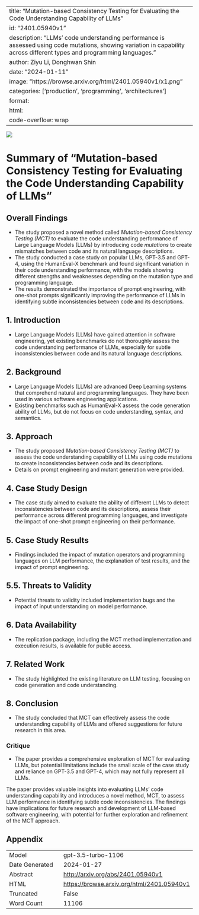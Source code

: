 
---
title: "Mutation-based Consistency Testing for Evaluating the Code Understanding Capability of LLMs"
id: "2401.05940v1"
description: "LLMs' code understanding performance is assessed using code mutations, showing variation in capability across different types and programming languages."
author: Ziyu Li, Donghwan Shin
date: "2024-01-11"
image: "https://browse.arxiv.org/html/2401.05940v1/x1.png"
categories: ['production', 'programming', 'architectures']
format:
  html:
    code-overflow: wrap
---

![](https://browse.arxiv.org/html/2401.05940v1/x1.png)

# Summary of "Mutation-based Consistency Testing for Evaluating the Code Understanding Capability of LLMs"

## Overall Findings
- The study proposed a novel method called *Mutation-based Consistency Testing (MCT)* to evaluate the code understanding performance of Large Language Models (LLMs) by introducing code *mutations* to create mismatches between code and its natural language descriptions.
- The study conducted a case study on popular LLMs, GPT-3.5 and GPT-4, using the HumanEval-X benchmark and found significant variation in their code understanding performance, with the models showing different strengths and weaknesses depending on the mutation type and programming language.
- The results demonstrated the importance of prompt engineering, with one-shot prompts significantly improving the performance of LLMs in identifying subtle inconsistencies between code and its descriptions.

## 1. Introduction

- Large Language Models (LLMs) have gained attention in software engineering, yet existing benchmarks do not thoroughly assess the code understanding performance of LLMs, especially for subtle inconsistencies between code and its natural language descriptions.

## 2. Background
- Large Language Models (LLMs) are advanced Deep Learning systems that comprehend natural and programming languages. They have been used in various software engineering applications.
- Existing benchmarks such as HumanEval-X assess the code generation ability of LLMs, but do not focus on code understanding, syntax, and semantics.

## 3. Approach
- The study proposed *Mutation-based Consistency Testing (MCT)* to assess the code understanding capability of LLMs using code mutations to create inconsistencies between code and its descriptions.
- Details on prompt engineering and mutant generation were provided.

## 4. Case Study Design
- The case study aimed to evaluate the ability of different LLMs to detect inconsistencies between code and its descriptions, assess their performance across different programming languages, and investigate the impact of one-shot prompt engineering on their performance.

## 5. Case Study Results
- Findings included the impact of mutation operators and programming languages on LLM performance, the explanation of test results, and the impact of prompt engineering.

## 5.5. Threats to Validity
- Potential threats to validity included implementation bugs and the impact of input understanding on model performance.

## 6. Data Availability
- The replication package, including the MCT method implementation and execution results, is available for public access.

## 7. Related Work
- The study highlighted the existing literature on LLM testing, focusing on code generation and code understanding.

## 8. Conclusion
- The study concluded that MCT can effectively assess the code understanding capability of LLMs and offered suggestions for future research in this area.

### Critique
- The paper provides a comprehensive exploration of MCT for evaluating LLMs, but potential limitations include the small scale of the case study and reliance on GPT-3.5 and GPT-4, which may not fully represent all LLMs.

The paper provides valuable insights into evaluating LLMs' code understanding capability and introduces a novel method, MCT, to assess LLM performance in identifying subtle code inconsistencies. The findings have implications for future research and development of LLM-based software engineering, with potential for further exploration and refinement of the MCT approach.

## Appendix

|          |          |
|----------|----------|
| Model     | gpt-3.5-turbo-1106       |
| Date Generated     | 2024-01-27       |
| Abstract | [http://arxiv.org/abs/2401.05940v1](http://arxiv.org/abs/2401.05940v1)        |
| HTML     | [https://browse.arxiv.org/html/2401.05940v1](https://browse.arxiv.org/html/2401.05940v1)       |
| Truncated       | False       |
| Word Count       | 11106       |